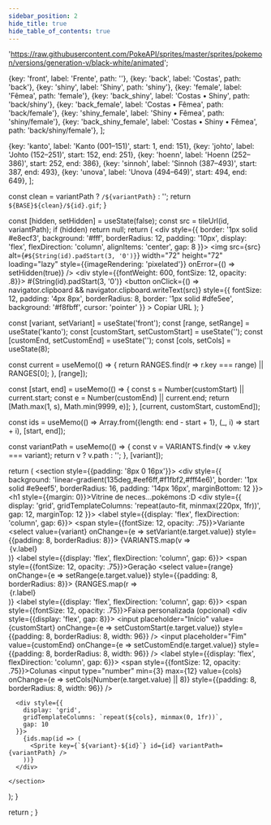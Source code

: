 ```yaml
---
sidebar_position: 2
hide_title: true
hide_table_of_contents: true
---
```



  'https://raw.githubusercontent.com/PokeAPI/sprites/master/sprites/pokemon/versions/generation-v/black-white/animated';

  {key: 'front', label: 'Frente', path: ''},
  {key: 'back', label: 'Costas', path: 'back'},
  {key: 'shiny', label: 'Shiny', path: 'shiny'},
  {key: 'female', label: 'Fêmea', path: 'female'},
  {key: 'back_shiny', label: 'Costas • Shiny', path: 'back/shiny'},
  {key: 'back_female', label: 'Costas • Fêmea', path: 'back/female'},
  {key: 'shiny_female', label: 'Shiny • Fêmea', path: 'shiny/female'},
  {key: 'back_shiny_female', label: 'Costas • Shiny • Fêmea', path: 'back/shiny/female'},
];

  {key: 'kanto', label: 'Kanto (001–151)', start: 1, end: 151},
  {key: 'johto', label: 'Johto (152–251)', start: 152, end: 251},
  {key: 'hoenn', label: 'Hoenn (252–386)', start: 252, end: 386},
  {key: 'sinnoh', label: 'Sinnoh (387–493)', start: 387, end: 493},
  {key: 'unova', label: 'Unova (494–649)', start: 494, end: 649},
];

  const clean = variantPath ? `/${variantPath}` : '';
  return `${BASE}${clean}/${id}.gif`;
}

  const [hidden, setHidden] = useState(false);
  const src = tileUrl(id, variantPath);
  if (hidden) return null;
  return (
    <div style={{
      border: '1px solid #e8ecf3',
      background: '#fff',
      borderRadius: 12,
      padding: '10px',
      display: 'flex',
      flexDirection: 'column',
      alignItems: 'center',
      gap: 8
    }}>
      <img
        src={src}
        alt={`#${String(id).padStart(3, '0')}`}
        width="72"
        height="72"
        loading="lazy"
        style={{imageRendering: 'pixelated'}}
        onError={() => setHidden(true)}
      />
      <div style={{fontWeight: 600, fontSize: 12, opacity: .8}}>
        #{String(id).padStart(3, '0')}
      </div>
      <button
        onClick={() => navigator.clipboard && navigator.clipboard.writeText(src)}
        style={{
          fontSize: 12, padding: '4px 8px', borderRadius: 8, border: '1px solid #dfe5ee',
          background: '#f8fbff', cursor: 'pointer'
        }}
      >
        Copiar URL
      </button>
    </div>
  );
}

  const [variant, setVariant] = useState('front');
  const [range, setRange] = useState('kanto');
  const [customStart, setCustomStart] = useState('');
  const [customEnd, setCustomEnd] = useState('');
  const [cols, setCols] = useState(8);

  const current = useMemo(() => {
    return RANGES.find(r => r.key === range) || RANGES[0];
  }, [range]);

  const [start, end] = useMemo(() => {
    const s = Number(customStart) || current.start;
    const e = Number(customEnd) || current.end;
    return [Math.max(1, s), Math.min(9999, e)];
  }, [current, customStart, customEnd]);

  const ids = useMemo(() => Array.from({length: end - start + 1}, (_, i) => start + i), [start, end]);

  const variantPath = useMemo(() => {
    const v = VARIANTS.find(v => v.key === variant);
    return v ? v.path : '';
  }, [variant]);

  return (
    <section style={{padding: '8px 0 16px'}}>
      <div style={{
        background: 'linear-gradient(135deg,#eef6ff,#f1fbf2,#fff4e6)',
        border: '1px solid #e9eef5',
        borderRadius: 16,
        padding: '14px 16px',
        marginBottom: 12
      }}>
        <h1 style={{margin: 0}}>Vitrine de neces...pokémons :D</h1>
        <div style={{
          display: 'grid',
          gridTemplateColumns: 'repeat(auto-fit, minmax(220px, 1fr))',
          gap: 12,
          marginTop: 12
        }}>
          <label style={{display: 'flex', flexDirection: 'column', gap: 6}}>
            <span style={{fontSize: 12, opacity: .75}}>Variante</span>
            <select value={variant} onChange={e => setVariant(e.target.value)} style={{padding: 8, borderRadius: 8}}>
              {VARIANTS.map(v => <option key={v.key} value={v.key}>{v.label}</option>)}
            </select>
          </label>
          <label style={{display: 'flex', flexDirection: 'column', gap: 6}}>
            <span style={{fontSize: 12, opacity: .75}}>Geração</span>
            <select value={range} onChange={e => setRange(e.target.value)} style={{padding: 8, borderRadius: 8}}>
              {RANGES.map(r => <option key={r.key} value={r.key}>{r.label}</option>)}
            </select>
          </label>
          <label style={{display: 'flex', flexDirection: 'column', gap: 6}}>
            <span style={{fontSize: 12, opacity: .75}}>Faixa personalizada (opcional)</span>
            <div style={{display: 'flex', gap: 8}}>
              <input placeholder="Início" value={customStart} onChange={e => setCustomStart(e.target.value)} style={{padding: 8, borderRadius: 8, width: 96}} />
              <input placeholder="Fim" value={customEnd} onChange={e => setCustomEnd(e.target.value)} style={{padding: 8, borderRadius: 8, width: 96}} />
            </div>
          </label>
          <label style={{display: 'flex', flexDirection: 'column', gap: 6}}>
            <span style={{fontSize: 12, opacity: .75}}>Colunas</span>
            <input type="number" min={3} max={12} value={cols} onChange={e => setCols(Number(e.target.value) || 8)} style={{padding: 8, borderRadius: 8, width: 96}} />
          </label>
        </div>
      </div>

      <div style={{
        display: 'grid',
        gridTemplateColumns: `repeat(${cols}, minmax(0, 1fr))`,
        gap: 10
      }}>
        {ids.map(id => (
          <Sprite key={`${variant}-${id}`} id={id} variantPath={variantPath} />
        ))}
      </div>

    </section>
  );
}

  return <Gallery />;
}
